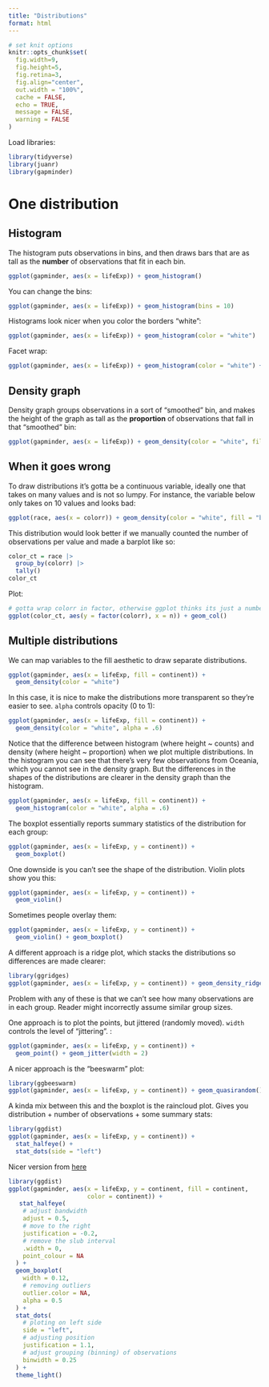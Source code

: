 ```yaml
---
title: "Distributions"
format: html
---
```




```r
# set knit options
knitr::opts_chunk$set(
  fig.width=9, 
  fig.height=5, 
  fig.retina=3,
  fig.align="center",
  out.width = "100%",
  cache = FALSE,
  echo = TRUE,
  message = FALSE, 
  warning = FALSE
)

```


Load libraries:


```r
library(tidyverse)
library(juanr)
library(gapminder)
```



# One distribution

## Histogram


The histogram puts observations in bins, and then draws bars that are as tall as the **number** of observations that fit in each bin. 


```r
ggplot(gapminder, aes(x = lifeExp)) + geom_histogram()
```

You can change the bins: 

```r
ggplot(gapminder, aes(x = lifeExp)) + geom_histogram(bins = 10)
```


Histograms look nicer when you color the borders "white":

```r
ggplot(gapminder, aes(x = lifeExp)) + geom_histogram(color = "white")
```


Facet wrap:

```r
ggplot(gapminder, aes(x = lifeExp)) + geom_histogram(color = "white") + facet_wrap(vars(year))
```



## Density graph


Density graph groups observations in a sort of "smoothed" bin, and makes the height of the graph as tall as the **proportion** of observations that fall in that "smoothed" bin:


```r
ggplot(gapminder, aes(x = lifeExp)) + geom_density(color = "white", fill = "black")
```



## When it goes wrong


To draw distributions it's gotta be a continuous variable, ideally one that takes on many values and is not so lumpy. For instance, the variable below only takes on 10 values and looks bad:


```r
ggplot(race, aes(x = colorr)) + geom_density(color = "white", fill = "black")
```


This distribution would look better if we manually counted the number of observations per value and made a barplot like so:


```r
color_ct = race |> 
  group_by(colorr) |> 
  tally()
color_ct
```


Plot: 

```r
# gotta wrap colorr in factor, otherwise ggplot thinks its just a number
ggplot(color_ct, aes(y = factor(colorr), x = n)) + geom_col()
```

## Multiple distributions


We can map variables to the fill aesthetic to draw separate distributions. 


```r
ggplot(gapminder, aes(x = lifeExp, fill = continent)) + 
  geom_density(color = "white")
```


In this case, it is nice to make the distributions more transparent so they're easier to see. `alpha` controls opacity (0 to 1):

```r
ggplot(gapminder, aes(x = lifeExp, fill = continent)) + 
  geom_density(color = "white", alpha = .6)
```


Notice that the difference between histogram (where height ~ counts) and density (where height ~ proportion) when we plot multiple distributions. In the histogram you can see that there's very few observations from Oceania, which you cannot see in the density graph. But the differences in the shapes of the distributions are clearer in the density graph than the histogram. 


```r
ggplot(gapminder, aes(x = lifeExp, fill = continent)) + 
  geom_histogram(color = "white", alpha = .6)
```


The boxplot essentially reports summary statistics of the distribution for each group:



```r
ggplot(gapminder, aes(x = lifeExp, y = continent)) + 
  geom_boxplot()
```


One downside is you can't see the shape of the distribution. Violin plots show you this:


```r
ggplot(gapminder, aes(x = lifeExp, y = continent)) + 
  geom_violin()
```


Sometimes people overlay them:



```r
ggplot(gapminder, aes(x = lifeExp, y = continent)) + 
  geom_violin() + geom_boxplot()
```


A different approach is a ridge plot, which stacks the distributions so differences are made clearer:


```r
library(ggridges)
ggplot(gapminder, aes(x = lifeExp, y = continent)) + geom_density_ridges()
```



Problem with any of these is that we can't see how many observations are in each group. Reader might incorrectly assume similar group sizes. 


One approach is to plot the points, but jittered (randomly moved). `width` controls the level of "jittering". :


```r
ggplot(gapminder, aes(x = lifeExp, y = continent)) + 
  geom_point() + geom_jitter(width = 2)
```


A nicer approach is the "beeswarm" plot:


```r
library(ggbeeswarm)
ggplot(gapminder, aes(x = lifeExp, y = continent)) + geom_quasirandom()
```


A kinda mix between this and the boxplot is the raincloud plot. Gives you distribution + number of observations + some summary stats:


```r
library(ggdist)
ggplot(gapminder, aes(x = lifeExp, y = continent)) + 
  stat_halfeye() + 
  stat_dots(side = "left")
```


Nicer version from [here](https://rpubs.com/rana2hin/raincloud)


```r
library(ggdist)
ggplot(gapminder, aes(x = lifeExp, y = continent, fill = continent,
                      color = continent)) + 
   stat_halfeye(
    # adjust bandwidth
    adjust = 0.5,
    # move to the right
    justification = -0.2,
    # remove the slub interval
    .width = 0,
    point_colour = NA
  ) +
  geom_boxplot(
    width = 0.12,
    # removing outliers
    outlier.color = NA,
    alpha = 0.5
  ) +
  stat_dots(
    # ploting on left side
    side = "left",
    # adjusting position
    justification = 1.1,
    # adjust grouping (binning) of observations
    binwidth = 0.25
  ) + 
  theme_light()
```




